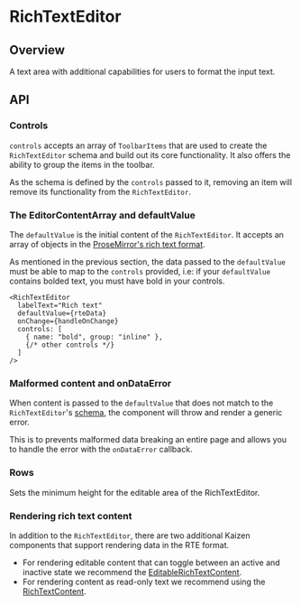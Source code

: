 
<Meta of={RichTextEditorStories} />

# RichTextEditor

<ResourceLinks
  sourceCode="https://github.com/cultureamp/kaizen-design-system/tree/main/packages/components/src/RichTextEditor/RichTextEditor"
  figma="https://www.figma.com/file/ZRfnoNUXbGZv4eVWLbF4Az/%EF%B8%8F%F0%9F%96%BC%EF%B8%8F-Component-Gallery?node-id=9%3A86406&t=P1w10jr2cpPuaayw-1"
  designGuidelines="https://cultureamp.atlassian.net/wiki/spaces/DesignSystem/pages/3081896752/Rich+Text+Editor"
  className="!mb-8"
/>

<KAIOInstallation exportNames="RichTextEditor" />

## Overview

A text area with additional capabilities for users to format the input text.

<Canvas of={RichTextEditorStories.Playground} />
<Controls of={RichTextEditorStories.Playground} />

## API

### Controls

`controls` accepts an array of `ToolbarItems` that are used to create the `RichTextEditor` schema and build out its core functionality. It also offers the ability to group the items in the toolbar.

<Canvas of={RichTextEditorStories.Controls} />

As the schema is defined by the `controls` passed to it, removing an item will remove its functionality from the `RichTextEditor`.

<Canvas of={RichTextEditorStories.ControlsWithoutBold} />


### The EditorContentArray and defaultValue

The `defaultValue` is the initial content of the `RichTextEditor`. It accepts an array of objects in the [ProseMirror's rich text format](https://cultureamp.atlassian.net/wiki/spaces/TV/pages/3380543671/ProseMirror+rich+formatted+text+data+format).

<Canvas of={RichTextEditorStories.DefaultValue} />

As mentioned in the previous section, the data passed to the `defaultValue` must be able to map to the `controls` provided, i.e: if your `defaultValue` contains bolded text, you must have bold in your controls.

```
<RichTextEditor
  labelText="Rich text"
  defaultValue={rteData}
  onChange={handleOnChange}
  controls: [
    { name: "bold", group: "inline" },
    {/* other controls */}
  ]
/>
```

### Malformed content and onDataError
When content is passed to the `defaultValue` that does not match to the `RichTextEditor`'s [schema](https://github.com/cultureamp/kaizen-design-system/blob/main/packages/components/src/RichTextEditor/RichTextEditor/schema.ts), the component will throw and render a generic error.

<Canvas of={RichTextEditorStories.MalformedContent} />

This is to prevents malformed data breaking an entire page and allows you to handle the error with the `onDataError` callback.

### Rows

Sets the minimum height for the editable area of the RichTextEditor.

<Canvas of={RichTextEditorStories.Rows} />

<DocsStory of={RichTextEditorStories.Description} />

<DocsStory of={RichTextEditorStories.Validation} />


### Rendering rich text content

In addition to the `RichTextEditor`, there are two additional Kaizen components that support rendering data in the RTE format.
- For rendering editable content that can toggle between an active and inactive state we recommend the [EditableRichTextContent](/docs/components-richtexteditor-editablerichtextcontent--docs).
- For rendering content as read-only text we recommend using the [RichTextContent](/docs/components-richtexteditor-richtextcontent--docs).
